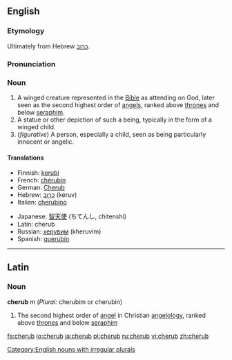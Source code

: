 {{see|Cherub}}
==English==
===Etymology===
Ultimately from Hebrew [[כרוב]].

===Pronunciation===
{{IPA|/ˈʧɛrəb/}}

===Noun===
{{en-noun|pl2=cherubim}}

# A winged creature represented in the [[Bible]] as attending on God, later seen as the second highest order of [[angels]], ranked above [[throne]]s and below [[seraph]]im.
# A statue or other depiction of such a being, typically in the form of a winged child.
# (''figurative'') A person, especially a child, seen as being particularly innocent or angelic.

====Translations====
{{top}}
*Finnish: [[kerubi]]
*French: [[chérubin]] {{m}}
*German: [[Cherub]] {{m}}
*Hebrew: [[כרוב|כרוּב]] (keruv) {{m}}
*Italian: [[cherubino]] {{m}}
{{mid}}
*Japanese: [[智天使]] (ちてんし, chitenshi)
*Latin: cherub {{m}}
*Russian: [[херувим]] (kheruvím) {{m}}
*Spanish: [[querubín]] {{m}}
{{bottom}}

----

==Latin==
===Noun===
'''cherub''' ''m'' (''Plural:'' cherubim or cherubin)

#The second highest order of [[angel]] in Christian [[angelology]], ranked above [[throne]]s and below [[seraph]]im

[[Category:English nouns with irregular plurals]]

[[fa:cherub]]
[[io:cherub]]
[[ja:cherub]]
[[pl:cherub]]
[[ru:cherub]]
[[vi:cherub]]
[[zh:cherub]]